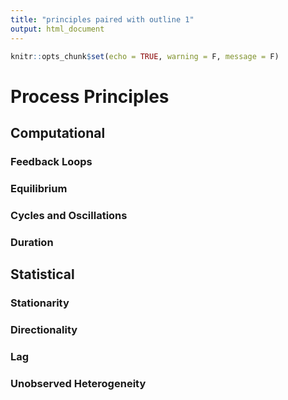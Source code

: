 ```yaml
---
title: "principles paired with outline 1"
output: html_document
---
```


```r
knitr::opts_chunk$set(echo = TRUE, warning = F, message = F)
```


# Process Principles
 

## Computational

### Feedback Loops

### Equilibrium

### Cycles and Oscillations

### Duration


## Statistical 

### Stationarity

### Directionality

### Lag

### Unobserved Heterogeneity



